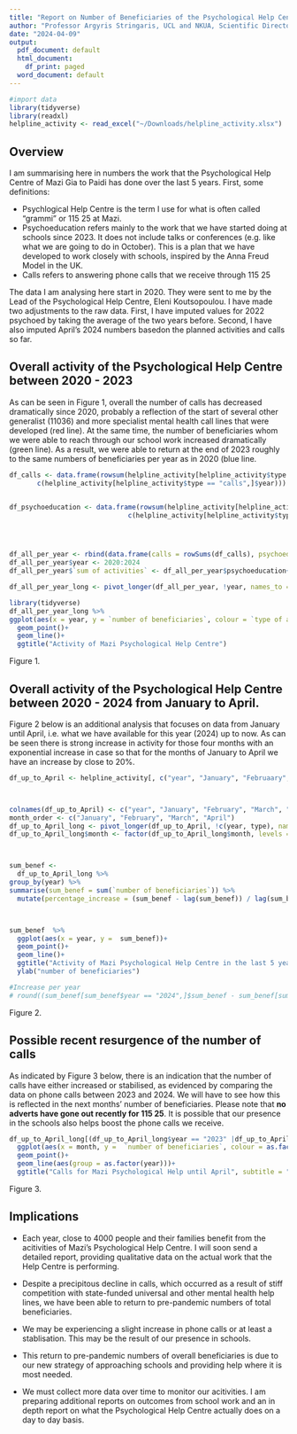 ```yaml
---
title: "Report on Number of Beneficiaries of the Psychological Help Centre of Mazi Gia to Paidi"
author: "Professor Argyris Stringaris, UCL and NKUA, Scientific Director Mazi"
date: "2024-04-09"
output:
  pdf_document: default
  html_document:
    df_print: paged
  word_document: default
---
```


```r
#import data
library(tidyverse)
library(readxl)
helpline_activity <- read_excel("~/Downloads/helpline_activity.xlsx")
```

## Overview
I am summarising here in numbers the work that the Psychological Help Centre of Mazi Gia to Paidi has done over the last 5 years. 
First, some definitions:

- Psychlogical Help Centre is the term I use for what is often called "grammi" or 115 25 at Mazi. 
- Psychoeducation refers mainly to the work that we have started doing at schools since 2023. It does not include talks or conferences (e.g. like what we are going to do in October). This is a plan that we have developed to work closely with schools, inspired by the Anna Freud Model in the UK.
- Calls refers to answering phone calls that we receive through 115 25

The data I am analysing here start in 2020. They were sent to me by the Lead of the Psychological Help Centre, Eleni Koutsopoulou. I have made two adjustments to the raw data. First, I have imputed values for 2022 psychoed by taking the average of the two years before. Second, I have also imputed April's 2024 numbers basedon the planned activities and calls so far. 



## Overall activity of the Psychological Help Centre between 2020 - 2023

As can be seen in Figure 1, overall the number of calls has decreased dramatically since 2020, probably a reflection of the start of several other generalist (11036) and more specialist mental health call lines that were developed (red line). 
At the same time, the number of beneficiaries whom we were able to reach through our school work increased dramatically (green line). 
As a result, we were able to return at the end of 2023 roughly to the same numbers of beneficiaries per year as in 2020 (blue line. 

```r

df_calls <- data.frame(rowsum(helpline_activity[helpline_activity$type == "calls", 2: (ncol(helpline_activity)-2)], 
       c(helpline_activity[helpline_activity$type == "calls",]$year)))


df_psychoeducation <- data.frame(rowsum(helpline_activity[helpline_activity$type == "psychoeducation", 2: (ncol(helpline_activity)-2)], 
                              c(helpline_activity[helpline_activity$type == "psychoeducation",]$year)))




df_all_per_year <- rbind(data.frame(calls = rowSums(df_calls), psychoeducation = rowSums(df_psychoeducation)))
df_all_per_year$year <- 2020:2024
df_all_per_year$`sum of activities` <- df_all_per_year$psychoeducation+ df_all_per_year$calls

df_all_per_year_long <- pivot_longer(df_all_per_year, !year, names_to = "type of activity", values_to = "number of beneficiaries")

library(tidyverse)
df_all_per_year_long %>% 
ggplot(aes(x = year, y = `number of beneficiaries`, colour = `type of activity`))+
  geom_point()+
  geom_line()+
  ggtitle("Activity of Mazi Psychological Help Centre")
```

Figure 1. 


## Overall activity of the Psychological Help Centre between 2020 - 2024 from January to April.

Figure 2 below is an additional analysis that focuses on data from January until April, i.e. what we have available for this year (2024) up to now.
As can be seen there is strong increase in activity for those four months with an exponential increase in case so that for the months of January to April we have an increase by close to 20%.

```r

df_up_to_April <- helpline_activity[, c("year", "January", "Februaary", "March", "April", "type")]



colnames(df_up_to_April) <- c("year", "January", "February", "March", "April", "type") 
month_order <- c("January", "February", "March", "April")
df_up_to_April_long <- pivot_longer(df_up_to_April, !c(year, type), names_to = "month", values_to = "number of beneficiaries")
df_up_to_April_long$month <- factor(df_up_to_April_long$month, levels = month_order)



sum_benef <-
  df_up_to_April_long %>% 
group_by(year) %>% 
summarise(sum_benef = sum(`number of beneficiaries`)) %>%
  mutate(percentage_increase = (sum_benef - lag(sum_benef)) / lag(sum_benef) * 100)



sum_benef  %>% 
  ggplot(aes(x = year, y =  sum_benef))+
  geom_point()+
  geom_line()+
  ggtitle("Activity of Mazi Psychological Help Centre in the last 5 years", subtitle = " combined psychoeducation and calls, months from January to April" )+
  ylab("number of beneficiaries")

#Increase per year
# round((sum_benef[sum_benef$year == "2024",]$sum_benef - sum_benef[sum_benef$year == "2020",]$sum_benef)/sum_benef[sum_benef$year == "2020",]$sum_benef*100, )
```
Figure 2. 

## Possible recent resurgence of the number of calls

As indicated by Figure 3 below, there is an indication that the number of calls have either increased or stabilised, as evidenced by comparing the data on phone calls between 2023 and 2024. We will have to see how this is reflected in the next months' number of beneficiaries. Please note that **no adverts have gone out recently for 115 25**. It is possible that our presence in the schools also helps boost the phone calls we receive.
```r

df_up_to_April_long[(df_up_to_April_long$year == "2023" |df_up_to_April_long$year == "2024") & df_up_to_April_long$type == "calls", ] %>%
  ggplot(aes(x = month, y =  `number of beneficiaries`, colour = as.factor(year)))+
  geom_point()+
  geom_line(aes(group = as.factor(year)))+
  ggtitle("Calls for Mazi Psychological Help until April", subtitle = "Years 2023 and 2024")
```
Figure 3. 


## Implications 

- Each year, close to 4000 people and their families benefit from the acitivities of Mazi's Psychological Help Centre. I will soon send a detailed report, providing qualitative data on the actual work that the Help Centre is performing. 

- Despite a precipitous decline in calls, which occurred as a result of stiff competition with state-funded universal and other mental health help lines, we have been able to return to pre-pandemic numbers of total beneficiaries. 

- We may be experiencing a slight increase in phone calls or at least a stablisation. This may be the result of our presence in schools.

- This return to pre-pandemic numbers of overall beneficiaries is due to our new strategy of approaching schools and providing help where it is most needed. 

- We must collect more data over time to monitor our acitivities. I am preparing additional reports on outcomes from school work and an in depth report on what the Psychological Help Centre actually does on a day to day basis. 


  
  